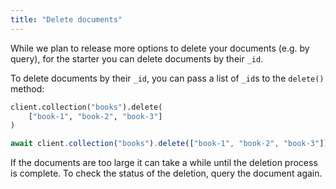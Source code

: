 ```yaml
---
title: "Delete documents"
---
```



While we plan to release more options to delete your documents (e.g. by query), for the starter you can delete documents by their `_id`.

To delete documents by their `_id`, you can pass a list of `_id`s to the `delete()` method:

<CodeGroup>

```python Python
client.collection("books").delete(
    ["book-1", "book-2", "book-3"]
)
```


```typescript Javascript
await client.collection("books").delete(["book-1", "book-2", "book-3"]);
```

</CodeGroup>

If the documents are too large it can take a while until the deletion process is complete. To check the status of the deletion, query the document again.
